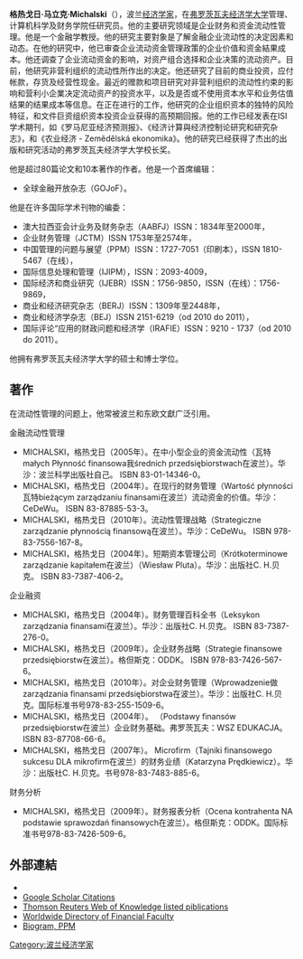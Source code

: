 {{roughtranslation|time=2018-09-17T23:22:21+00:00}}
{{Infobox person
| name                      = Grzegorz Marek Michalski
| image                     = Dr-michalski-wiki.png
| image_size                = 100px
| alt                       = 
| caption                   = 
| birth_name                = 
| birth_date                = {{Birth date and age|1972|8|13}}
| birth_place               = {{flag|POL}} [[Brzeg|Brzeg]], [[Poland|Poland]]
| residence                 = Poland
| nationality               = [[Poles|Polish]]
| other_names               = 
| ethnicity                 = [[Poles|Polish]]
| citizenship               = [[Poles|Polish]]
| education                 = WUE, MS (Finance), PhD (Finance)
| alma_mater                = Wroclaw University of Economics
| occupation                = Assistant Professor
| years_active              = since 1998
| employer                  = [[Wroclaw_University_of_Economics|Wroclaw University of Economics]]
| organization              = [[School_of_Management,_Computer_Science_and_Finance|School of Management, Computer Science and Finance]] at [[Institute_of_Financial_Management|Institute of Financial Management]] at [[Wroclaw_University_of_Economics|Wroclaw University of Economics]]
| agent                     = 
| known_for                 = Business Finance and Financial Liquidity Management research and texts
| notable_works             = Liquidity Management in SME (PWN 2005), Value-Based Inventory Management (2008) 
| style                     = 
| influences                = 
| influenced                = [[Wiesław_Pluta|Wiesław Pluta]], [[John_T._Zietlow|John T. Zietlow]]
| home_town                 = [[Wrocław|Wrocław]]
| term                      = 
| predecessor               = 
| successor                 = 
| movement                  = 
| opponents                 = 
| boards                    = 
| religion                  =
| spouse                    = 
| partner                   = 
| children                  = 
| parents                   = 
| relatives                 = 
| awards                    = Wroclaw University of Economics Rector Award (8 times)
| website                   = http://michalskig.ue.wroc.pl
| footnotes                 = 
| box_width                 = 
}}

'''格热戈日·马立克·Michalski'''（{{lang-pl|Grzegorz Marek Michalski}}），波兰[[经济学家|经济学家]]，在[[弗罗茨瓦夫经济学大学|弗罗茨瓦夫经济学大学]]管理、计算机科学及财务学院任研究员。他的主要研究领域是企业财务和资金流动性管理。他是一个金融学教授。他的研究主要對象是了解金融企业流动性的决定因素和动态。在他的研究中，他已审查企业流动资金管理政策的企业价值和资金結果成本。他还调查了企业流动资金的影响，对资产组合选择和企业决策的流动资产。目前，他研究非营利组织的流动性所作出的决定。他还研究了目前的商业投资，应付帐款，存货及经营性现金。最近的赠款和项目研究对非营利组织的流动性约束的影响和营利小企業决定流动资产的投资水平，以及是否或不使用资本水平和业务估值结果的结果成本等信息。在正在进行的工作，他研究的企业组织资本的独特的风险特征，和文件巨资组织资本投资企业获得的高预期回报。他的工作已经发表在ISI学术期刊，如《罗马尼亚经济预测报》、《经济计算與经济控制论研究和研究杂志》，和《农业经济 - Zemědělská ekonomika》。他的研究已经获得了杰出的出版和研究活动的弗罗茨瓦夫经济学大学校长奖。

他是超过80篇论文和10本著作的作者。他是一个首席编辑：

*全球金融开放杂志（GOJoF）。

他是在许多国际学术刊物的编委：

*澳大拉西亚会计业务及财务杂志（AABFJ）ISSN：1834年至2000年，
*企业财务管理（JCTM）ISSN 1753年至2574年，
*中国管理的问题与展望（PPM）ISSN：1727-7051（印刷本），ISSN 1810-5467（在线），
*国际信息处理和管理（IJIPM），ISSN：2093-4009，
*国际经济和商业研究（IJEBR）ISSN：1756-9850，ISSN（在线）：1756-9869，
*商业和经济研究杂志（BERJ）ISSN：1309年至2448年，
*商业和经济学杂志（BEJ）ISSN 2151-6219（od 2010 do 2011），
*国际评论“应用的财政问题和经济学（IRAFIE）ISSN：9210 - 1737（od 2010 do 2011）。

他拥有弗罗茨瓦夫经济学大学的硕士和博士学位。

==著作==

在流动性管理的问题上，他常被波兰和东欧文獻广泛引用。

;金融流动性管理

*MICHALSKI，格热戈日（2005年）。在中小型企业的资金流动性（瓦特małych Płynność finansowa我średnich przedsiębiorstwach在波兰）。华沙：波兰科学出版社自己。 ISBN 83-01-14346-0。
*MICHALSKI，格热戈日（2004年）。在现行的财务管理（Wartość płynności瓦特bieżącym zarządzaniu finansami在波兰）流动资金的价值。华沙：CeDeWu。 ISBN 83-87885-53-3。
*MICHALSKI，格热戈日（2010年）。流动性管理战略（Strategiczne zarządzanie płynnością finansową在波兰）。华沙：CeDeWu。 ISBN 978-83-7556-167-8。
*MICHALSKI，格热戈日（2004年）。短期资本管理公司（Krótkoterminowe zarządzanie kapitałem在波兰）（Wiesław Pluta）。华沙：出版社C. H.贝克。 ISBN 83-7387-406-2。

;企业融资
*MICHALSKI，格热戈日（2004年）。财务管理百科全书（Leksykon zarządzania finansami在波兰）。华沙：出版社C. H.贝克。 ISBN 83-7387-276-0。
*MICHALSKI，格热戈日（2009年）。企业财务战略（Strategie finansowe przedsiębiorstw在波兰）。格但斯克：ODDK。 ISBN 978-83-7426-567-6。
*MICHALSKI，格热戈日（2010年）。对企业财务管理（Wprowadzenie做zarządzania finansami przedsiębiorstwa在波兰）。华沙：出版社C. H.贝克。国际标准书号978-83-255-1509-6。
*MICHALSKI，格热戈日（2004年）。 （Podstawy finansów przedsiębiorstw在波兰）企业财务基础。弗罗茨瓦夫：WSZ EDUKACJA。 ISBN 83-87708-66-6。
*MICHALSKI，格热戈日（2007年）。 Microfirm（Tajniki finansowego sukcesu DLA mikrofirm在波兰）的财务业绩（Katarzyna Prędkiewicz）。华沙：出版社C. H.贝克。书号978-83-7483-885-6。

;财务分析
*MICHALSKI，格热戈日（2009年）。财务报表分析（Ocena kontrahenta NA podstawie sprawozdań finansowych在波兰）。格但斯克：ODDK。国际标准书号978-83-7426-509-6。

==外部連結==
* {{Official website|http://michalskig.com}}
* [http://scholar.google.com/citations?hl=en&user=Fk4W4x0AAAAJ Google Scholar Citations] {{Wayback|url=http://scholar.google.com/citations?hl=en&user=Fk4W4x0AAAAJ |date=20190629061137 }}
* [http://www.researcherid.com/rid/A-4771-2010 Thomson Reuters Web of Knowledge listed piblications] {{Wayback|url=http://www.researcherid.com/rid/A-4771-2010 |date=20180227134929 }}
* [https://web.archive.org/web/20120603161533/http://fisher.osu.edu/fin/findir/individual.html?indivID=4552 Worldwide Directory of Financial Faculty]
* [http://www.businessperspectives.org/component/option,com_journals/task,edboard/id,134 Biogram, PPM] {{Wayback|url=http://www.businessperspectives.org/component/option,com_journals/task,edboard/id,134 |date=20160304094115 }}

{{Authority control}}

[[Category:波兰经济学家|Category:波兰经济学家]]